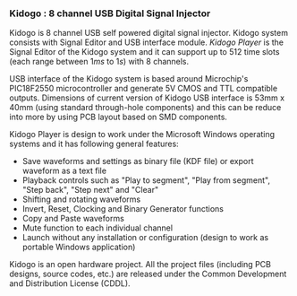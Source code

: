 === Kidogo : 8 channel USB Digital Signal Injector ===

Kidogo is 8 channel USB self powered digital signal injector. Kidogo system consists with Signal Editor and USB interface module. ''Kidogo Player'' is the Signal Editor of the Kidogo system and it can support up to 512 time slots (each range between 1''ms'' to 1''s'') with 8 channels.

USB interface of the Kidogo system is based around Microchip's PIC18F2550 microcontroller and generate 5V CMOS and TTL compatible outputs. Dimensions of current version of Kidogo USB interface is 53mm x 40mm (using standard through-hole components) and this can be reduce into more by using PCB layout based on SMD components. 

Kidogo Player is design to work under the Microsoft Windows operating systems and it has following general features:

* Save waveforms and settings as binary file (KDF file) or export waveform as a text file
* Playback controls such as "Play to segment", "Play from segment", "Step back", "Step next" and "Clear"
* Shifting and rotating waveforms
* Invert, Reset, Clocking and Binary Generator functions
* Copy and Paste waveforms
* Mute function to each individual channel
* Launch without any installation or configuration (design to work as portable Windows application)

Kidogo is an open hardware project. All the project files (including PCB designs, source codes, etc.) are released under the Common Development and Distribution License (CDDL).
